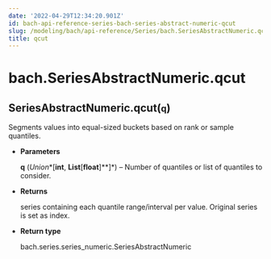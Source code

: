 ```yaml
---
date: '2022-04-29T12:34:20.901Z'
id: bach-api-reference-series-bach-series-abstract-numeric-qcut
slug: /modeling/bach/api-reference/Series/bach.SeriesAbstractNumeric.qcut/
title: qcut
---
```


# bach.SeriesAbstractNumeric.qcut

<div class="method">
<h2 class="signature-class"><span class="additional-name">SeriesAbstractNumeric.</span><span class="name">qcut(</span><small class="parameter-list"><span class="parameter" id="q">q</span></small>)</h2>


<div class="content">

Segments values into equal-sized buckets based on rank or sample quantiles.


* **Parameters**

    **q** (*Union**[**int**, **List**[**float**]**]*) – Number of quantiles or list of quantiles to consider.



* **Returns**

    series containing each quantile range/interval per value. Original series is set as index.



* **Return type**

    bach.series.series_numeric.SeriesAbstractNumeric



</div>

</div>
